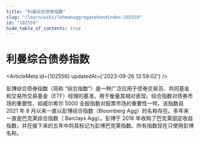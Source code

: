 ```yaml
---
title: "利曼综合债券指数"
slug: "/learn/wiki/lehmanaggregatebondindex-102559"
id: "102559"
hide_table_of_contents: true
---
```



# 利曼综合债券指数

<ArticleMeta id={102559} updatedAt={'2023-09-26 13:59:02'} />
<div className='border-solid border-b border-t-0 my-4 border-[var(--ifm-color-gray-300)]' />

彭博综合债券指数（简称 “综合指数”）是一种广泛应用于债券交易员、共同基金和交易所交易基金（ETF）经理的基准，用于衡量其相对表现。综合指数对债券市场的重要性，如威尔希尔 5000 全股指数对股票市场的重要性一样。该指数自 2021 年 8 月以来一直以彭博综合指数（Bloomberg Agg）的名称存在。多年来一直是巴克莱综合指数（ Barclays Agg）。彭博于 2016 年收购了巴克莱固定收益指数，并在接下来的五年中将其标记为彭博巴克莱指数。所有指数现在只使用彭博名称。
